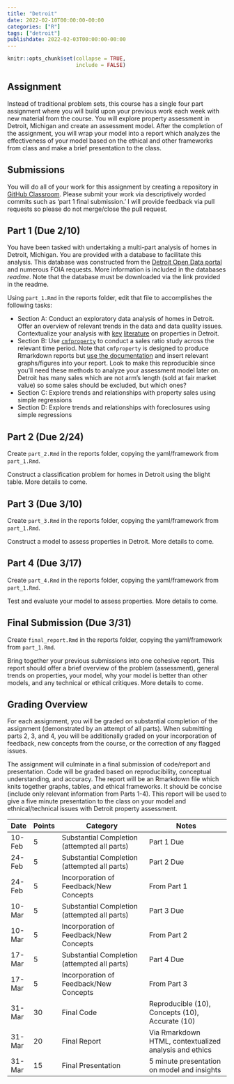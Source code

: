 ```yaml
---
title: "Detroit"
date: 2022-02-10T00:00:00-00:00
categories: ["R"]
tags: ["detroit"]
publishdate: 2022-02-03T00:00:00-00:00
---
```


```r
knitr::opts_chunk$set(collapse = TRUE,
                      include = FALSE)
```

## Assignment

Instead of traditional problem sets, this course has a single four part assignment where you will build upon your previous work each week with new material from the course. You will explore property assessment in Detroit, Michigan and create an assessment model. After the completion of the assignment, you will wrap your model into a report which analyzes the effectiveness of your model based on the ethical and other frameworks from class and make a brief presentation to the class.

## Submissions

You will do all of your work for this assignment by creating a repository in [GitHub Classroom](https://classroom.github.com/a/m8Yk_ZMs). Please submit your work via descriptively worded commits such as 'part 1 final submission.' I will provide feedback via pull requests so please do not merge/close the pull request.

## Part 1 (Due 2/10)

You have been tasked with undertaking a multi-part analysis of homes in Detroit, Michigan. You are provided with a database to facilitate this analysis. This database was constructed from the [Detroit Open Data portal](https://data.detroitmi.gov) and numerous FOIA requests. More information is included in the databases *readme*. Note that the database must be downloaded via the link provided in the readme.

Using `part_1.Rmd` in the reports folder, edit that file to accomplishes the following tasks:

- Section A: Conduct an exploratory data analysis of homes in Detroit. Offer an overview of relevant trends in the data and data quality issues. Contextualize your analysis with [key](https://scholarship.law.uci.edu/ucilr/vol9/iss4/3/) [literature](https://harris.uchicago.edu/files/evalrespropertytaxasdetroit20162018.pdf) on properties in Detroit.
- Section B: Use [`cmfproperty`](https://erhla.github.io/cmfproperty/index.html) to conduct a sales ratio study across the relevant time period. Note that `cmfproperty` is designed to produce Rmarkdown reports but [use the documentation](https://erhla.github.io/cmfproperty/articles/cmfproperty.html) and insert relevant graphs/figures into your report. Look to make this reproducible since you'll need these methods to analyze your assessment model later on. Detroit has many sales which are not arm's length (sold at fair market value) so some sales should be excluded, but which ones?
- Section C: Explore trends and relationships with property sales using simple regressions
- Section D: Explore trends and relationships with foreclosures using simple regressions

## Part 2 (Due 2/24)

Create `part_2.Rmd` in the reports folder, copying the yaml/framework from `part_1.Rmd`.

Construct a classification problem for homes in Detroit using the blight table. More details to come.


## Part 3 (Due 3/10)

Create `part_3.Rmd` in the reports folder, copying the yaml/framework from `part_1.Rmd`.

Construct a model to assess properties in Detroit. More details to come.

## Part 4 (Due 3/17)

Create `part_4.Rmd` in the reports folder, copying the yaml/framework from `part_1.Rmd`.

Test and evaluate your model to assess properties. More details to come.

## Final Submission (Due 3/31)

Create `final_report.Rmd` in the reports folder, copying the yaml/framework from `part_1.Rmd`.

Bring together your previous submissions into one cohesive report. This report should offer a brief overview of the problem (assessment), general trends on properties, your model, why your model is better than other models, and any technical or ethical critiques. More details to come.

## Grading Overview

For each assignment, you will be graded on substantial completion of the assignment (demonstrated by an attempt of all parts). When submitting parts 2, 3, and 4, you will be additionally graded on your incorporation of feedback, new concepts from the course, or the correction of any flagged issues.

The assignment will culminate in a final submission of code/report and presentation. Code will be graded based on reproducibility, conceptual understanding, and accuracy. The report will be an Rmarkdown file which knits together graphs, tables, and ethical frameworks. It should be concise (include only relevant information from Parts 1-4). This report will be used to give a five minute presentation to the class on your model and ethnical/technical issues with Detroit property assessment.


| Date   | Points | Category                                     | Notes                                                                           |
|-----------|-----------|----------------------------------------------|-------------------------------------------|
| 10-Feb | 5      | Substantial Completion (attempted all parts) | Part 1 Due                                                                      |
| 24-Feb | 5      | Substantial Completion (attempted all parts) | Part 2 Due                                                                      |
| 24-Feb | 5      | Incorporation of Feedback/New Concepts       | From Part 1                                                                     |
| 10-Mar | 5      | Substantial Completion (attempted all parts) | Part 3 Due                                                                      |
| 10-Mar | 5      | Incorporation of Feedback/New Concepts       | From Part 2                                                                     |
| 17-Mar | 5      | Substantial Completion (attempted all parts) | Part 4 Due                                                                      |
| 17-Mar | 5      | Incorporation of Feedback/New Concepts       | From Part 3                                                                     |
| 31-Mar | 30     | Final Code                                   | Reproducible (10), Concepts (10), Accurate (10)                                 |
| 31-Mar | 20     | Final Report                                 | Via Rmarkdown HTML, contextualized analysis and ethics |
| 31-Mar | 15     | Final Presentation                           | 5 minute presentation on model and insights                                     |
